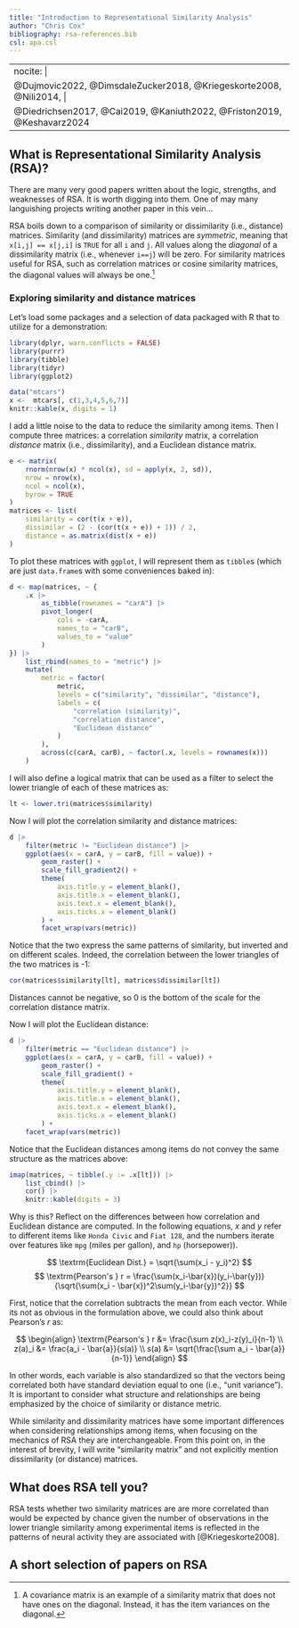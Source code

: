 ```yaml
---
title: "Introduction to Representational Similarity Analysis"
author: "Chris Cox"
bibliography: rsa-references.bib
csl: apa.csl
---
```

---
nocite: |
    @Dujmovic2022, @DimsdaleZucker2018, @Kriegeskorte2008, @Nili2014, |
    @Diedrichsen2017, @Cai2019, @Kaniuth2022, @Friston2019, @Keshavarz2024
---


## What is Representational Similarity Analysis (RSA)?

There are many very good papers written about the logic, strengths, and weaknesses of RSA. It is worth digging into them. One of may many languishing projects writing another paper in this vein...

RSA boils down to a comparison of similarity or dissimilarity (i.e., distance) matrices. Similarity (and dissimilarity) matrices are *symmetric*, meaning that `x[i,j] == x[j,i]` is `TRUE` for all `i` and `j`. All values along the *diagonal* of a dissimilarity matrix (i.e., whenever `i==j`) will be zero. For similarity matrices useful for RSA, such as correlation matrices or cosine similarity matrices, the diagonal values will always be one.[^covariance]

[^covariance]: A covariance matrix is an example of a similarity matrix that does not have ones on the diagonal. Instead, it has the item variances on the diagonal.


### Exploring similarity and distance matrices

Let's load some packages and a selection of data packaged with R that to utilize for a demonstration:

```r
library(dplyr, warn.conflicts = FALSE)
library(purrr)
library(tibble)
library(tidyr)
library(ggplot2)

data("mtcars")
x <-  mtcars[, c(1,3,4,5,6,7)]
knitr::kable(x, digits = 1)
```


I add a little noise to the data to reduce the similarity among items. Then I compute three matrices: a correlation _similarity_ matrix, a correlation _distance_ matrix (i.e., dissimilarity), and a Euclidean distance matrix.

```r
e <- matrix(
    rnorm(nrow(x) * ncol(x), sd = apply(x, 2, sd)),
    nrow = nrow(x),
    ncol = ncol(x),
    byrow = TRUE
)
matrices <- list(
    similarity = cor(t(x + e)),
    dissimilar = (2 - (cor(t(x + e)) + 1)) / 2,
    distance = as.matrix(dist(x + e))
)
```

To plot these matrices with `ggplot`, I will represent them as `tibble`s (which are just `data.frame`s with some conveniences baked in):

```r
d <- map(matrices, ~ {
    .x |>
        as_tibble(rownames = "carA") |>
        pivot_longer(
            cols = -carA,
            names_to = "carB",
            values_to = "value"
        )
}) |>
    list_rbind(names_to = "metric") |>
    mutate(
        metric = factor(
            metric,
            levels = c("similarity", "dissimilar", "distance"),
            labels = c(
                "correlation (similarity)",
                "correlation distance",
                "Euclidean distance"
            )
        ),
        across(c(carA, carB), ~ factor(.x, levels = rownames(x)))
    )
```

I will also define a logical matrix that can be used as a filter to select the lower triangle of each of these matrices as:

```r
lt <- lower.tri(matrices$similarity)
```

Now I will plot the correlation similarity and distance matrices:

```r
d |>
    filter(metric != "Euclidean distance") |>
    ggplot(aes(x = carA, y = carB, fill = value)) +
        geom_raster() +
        scale_fill_gradient2() +
        theme(
            axis.title.y = element_blank(),
            axis.title.x = element_blank(),
            axis.text.x = element_blank(),
            axis.ticks.x = element_blank()
        ) +
        facet_wrap(vars(metric))
```

Notice that the two express the same patterns of similarity, but inverted and on different scales. Indeed, the correlation between the lower triangles of the two matrices is -1:

```r
cor(matrices$similarity[lt], matrices$dissimilar[lt])
```

Distances cannot be negative, so 0 is the bottom of the scale for the correlation distance matrix.

Now I will plot the Euclidean distance:

```r
d |>
    filter(metric == "Euclidean distance") |>
    ggplot(aes(x = carA, y = carB, fill = value)) +
        geom_raster() +
        scale_fill_gradient() +
        theme(
            axis.title.y = element_blank(),
            axis.title.x = element_blank(),
            axis.text.x = element_blank(),
            axis.ticks.x = element_blank()
        ) +
    facet_wrap(vars(metric))
```


::: {.callout-note}
Notice that the Euclidean distances among items do not convey the same structure as the matrices above:

```r
imap(matrices, ~ tibble(.y := .x[lt])) |>
    list_cbind() |>
    cor() |>
    knitr::kable(digits = 3)
```

Why is this? Reflect on the differences between how correlation and Euclidean distance are computed. In the following equations, $x$ and $y$ refer to different items like `Honda Civic` and `Fiat 128`, and the numbers iterate over features like `mpg` (miles per gallon), and `hp` (horsepower)).

$$
\textrm{Euclidean Dist.} = \sqrt{\sum(x_i - y_i)^2}
$$
$$
\textrm{Pearson's } r = \frac{\sum(x_i-\bar{x})(y_i-\bar{y})}{\sqrt{\sum(x_i - \bar{x})^2\sum(y_i-\bar{y})^2}}
$$

First, notice that the correlation subtracts the mean from each vector. While its not as obvious in the formulation above, we could also think about Pearson's $r$ as:

$$
\begin{align}
\textrm{Pearson's } r &= \frac{\sum z(x)_i-z(y)_i}{n-1} \\
z(a)_i &= \frac{a_i - \bar{a}}{s(a)} \\
s(a) &= \sqrt{\frac{\sum a_i - \bar{a}}{n-1}}
\end{align}
$$

In other words, each variable is also standardized so that the vectors being correlated both have standard deviation equal to one (i.e., "unit variance"). It is important to consider what structure and relationships are being emphasized by the choice of similarity or distance metric.

:::


While similarity and dissimilarity matrices have some important differences when considering relationships among items, when focusing on the mechanics of RSA they are interchangeable. From this point on, in the interest of brevity, I will write "similarity matrix" and not explicitly mention dissimilarity (or distance) matrices.


## What does RSA tell you?

RSA tests whether two similarity matrices are are more correlated than would be expected by chance given the number of observations in the lower triangle similarity among experimental items is reflected in the patterns of neural activity they are associated with [@Kriegeskorte2008].

## A short selection of papers on RSA
::: {#refs}
:::
